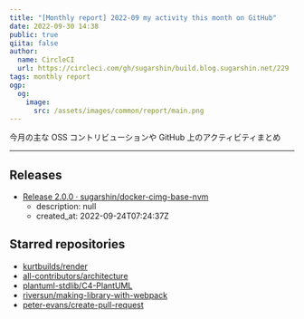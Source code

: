 ```yaml
---
title: "[Monthly report] 2022-09 my activity this month on GitHub"
date: 2022-09-30 14:38
public: true
qiita: false
author:
  name: CircleCI
  url: https://circleci.com/gh/sugarshin/build.blog.sugarshin.net/229
tags: monthly report
ogp:
  og:
    image:
      src: /assets/images/common/report/main.png
---
```


今月の主な OSS コントリビューションや GitHub 上のアクティビティまとめ

***

## Releases

- [Release 2.0.0 · sugarshin/docker-cimg-base-nvm](https://github.com/sugarshin/docker-cimg-base-nvm/releases/tag/2.0.0)
  - description: null
  - created_at: 2022-09-24T07:24:37Z

## Starred repositories

- [kurtbuilds/render](https://github.com/kurtbuilds/render)
- [all-contributors/architecture](https://github.com/all-contributors/architecture)
- [plantuml-stdlib/C4-PlantUML](https://github.com/plantuml-stdlib/C4-PlantUML)
- [riversun/making-library-with-webpack](https://github.com/riversun/making-library-with-webpack)
- [peter-evans/create-pull-request](https://github.com/peter-evans/create-pull-request)
